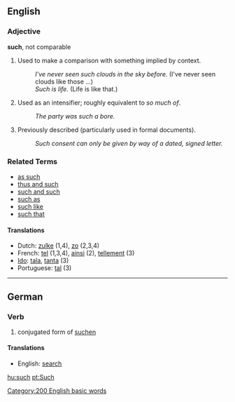 ==English==

===Adjective===
'''such''', not comparable
# Used to make a comparison with something implied by context.
#: ''I've never seen such clouds in the sky before.'' (I've never seen clouds like those ...)
#: ''Such is life.'' (Life is like that.)
# Used as an intensifier; roughly equivalent to ''so much of''.
#: ''The party was such a bore.''
# Previously described (particularly used in formal documents).
#: ''Such consent can only be given by way of a dated, signed letter.''

===Related Terms===
*[[as such]]
*[[thus and such]]
*[[such and such]]
*[[such as]]
*[[such like]]
*[[such that]]


====Translations====
*Dutch: [[zulke]] (1,4), [[zo]] (2,3,4)
*French: [[tel]] (1,3,4), [[ainsi]] (2), [[tellement]] (3)
*[[Ido]]: [[tala]], [[tanta]] (3)
*Portuguese: [[tal]] (3)

----
==German==
===Verb===

# conjugated form of [[suchen]]

====Translations====
*English: [[search]]

[[Category:200 English basic words]]

[[hu:such]]
[[pt:Such]]